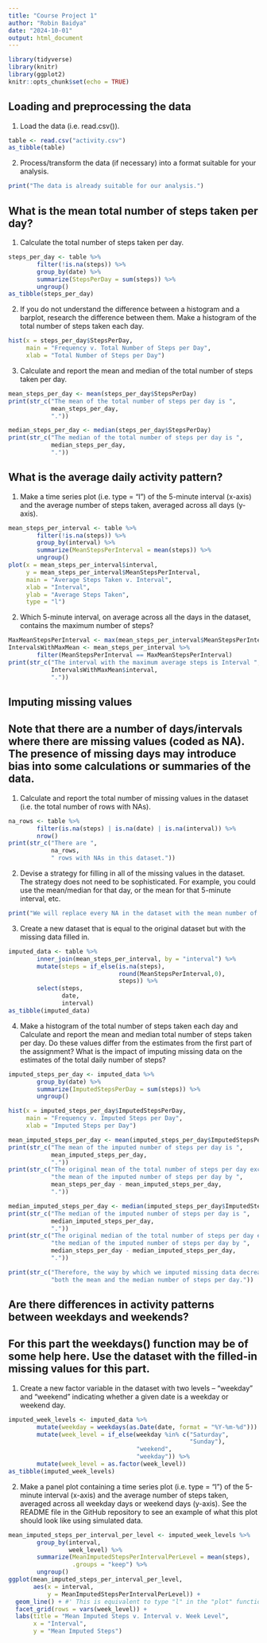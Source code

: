 ```yaml
---
title: "Course Project 1"
author: "Robin Baidya"
date: "2024-10-01"
output: html_document
---
```


```r
library(tidyverse)
library(knitr)
library(ggplot2)
knitr::opts_chunk$set(echo = TRUE)
```

## Loading and preprocessing the data

1. Load the data (i.e. read.csv()).

```r
table <- read.csv("activity.csv")
as_tibble(table)
```

2. Process/transform the data (if necessary) into a format suitable for your analysis.

```r
print("The data is already suitable for our analysis.")
```

## What is the mean total number of steps taken per day?

1. Calculate the total number of steps taken per day.

```r
steps_per_day <- table %>%
        filter(!is.na(steps)) %>%
        group_by(date) %>%
        summarize(StepsPerDay = sum(steps)) %>%
        ungroup()
as_tibble(steps_per_day)
```

2. If you do not understand the difference between a histogram and a barplot, research the difference between them. Make a histogram of the total number of steps taken each day.

```r
hist(x = steps_per_day$StepsPerDay,
     main = "Frequency v. Total Number of Steps per Day",
     xlab = "Total Number of Steps per Day")
```

3. Calculate and report the mean and median of the total number of steps taken per day.

```r
mean_steps_per_day <- mean(steps_per_day$StepsPerDay)
print(str_c("The mean of the total number of steps per day is ",
            mean_steps_per_day,
            "."))

median_steps_per_day <- median(steps_per_day$StepsPerDay)
print(str_c("The median of the total number of steps per day is ",
            median_steps_per_day,
            "."))
```

## What is the average daily activity pattern?

1. Make a time series plot (i.e. type = "l") of the 5-minute interval (x-axis) and the average number of steps taken, averaged across all days (y-axis).

```r
mean_steps_per_interval <- table %>%
        filter(!is.na(steps)) %>%
        group_by(interval) %>%
        summarize(MeanStepsPerInterval = mean(steps)) %>%
        ungroup()
plot(x = mean_steps_per_interval$interval,
     y = mean_steps_per_interval$MeanStepsPerInterval,
     main = "Average Steps Taken v. Interval",
     xlab = "Interval",
     ylab = "Average Steps Taken",
     type = "l")
```

2. Which 5-minute interval, on average across all the days in the dataset, contains the maximum number of steps?

```r
MaxMeanStepsPerInterval <- max(mean_steps_per_interval$MeanStepsPerInterval)
IntervalsWithMaxMean <- mean_steps_per_interval %>%
        filter(MeanStepsPerInterval == MaxMeanStepsPerInterval)
print(str_c("The interval with the maximum average steps is Interval ",
            IntervalsWithMaxMean$interval, 
            "."))
```

## Imputing missing values

## Note that there are a number of days/intervals where there are missing values (coded as NA). The presence of missing days may introduce bias into some calculations or summaries of the data.

1. Calculate and report the total number of missing values in the dataset (i.e. the total number of rows with NAs).

```r
na_rows <- table %>%
        filter(is.na(steps) | is.na(date) | is.na(interval)) %>%
        nrow()
print(str_c("There are ",
            na_rows,
            " rows with NAs in this dataset."))
```

2. Devise a strategy for filling in all of the missing values in the dataset. The strategy does not need to be sophisticated. For example, you could use the mean/median for that day, or the mean for that 5-minute interval, etc.

```r
print("We will replace every NA in the dataset with the mean number of steps for the interval listed in that row rounded to the nearest integer.")
```

3. Create a new dataset that is equal to the original dataset but with the missing data filled in.

```r
imputed_data <- table %>%
        inner_join(mean_steps_per_interval, by = "interval") %>%
        mutate(steps = if_else(is.na(steps),
                               round(MeanStepsPerInterval,0),
                               steps)) %>%
        select(steps,
               date,
               interval)
as_tibble(imputed_data)
```

4. Make a histogram of the total number of steps taken each day and Calculate and report the mean and median total number of steps taken per day.  Do these values differ from the estimates from the first part of the assignment?  What is the impact of imputing missing data on the estimates of the total daily number of steps?

```r
imputed_steps_per_day <- imputed_data %>%
        group_by(date) %>%
        summarize(ImputedStepsPerDay = sum(steps)) %>%
        ungroup()

hist(x = imputed_steps_per_day$ImputedStepsPerDay,
     main = "Frequency v. Imputed Steps per Day",
     xlab = "Imputed Steps per Day")

mean_imputed_steps_per_day <- mean(imputed_steps_per_day$ImputedStepsPerDay)
print(str_c("The mean of the imputed number of steps per day is ",
            mean_imputed_steps_per_day,
            "."))
print(str_c("The original mean of the total number of steps per day exceeds ",
            "the mean of the imputed number of steps per day by ",
            mean_steps_per_day - mean_imputed_steps_per_day,
            "."))

median_imputed_steps_per_day <- median(imputed_steps_per_day$ImputedStepsPerDay)
print(str_c("The median of the imputed number of steps per day is ",
            median_imputed_steps_per_day,
            "."))
print(str_c("The original median of the total number of steps per day exceeds ",
            "the median of the imputed number of steps per day by ",
            median_steps_per_day - median_imputed_steps_per_day,
            "."))

print(str_c("Therefore, the way by which we imputed missing data decreased ",
            "both the mean and the median number of steps per day."))
```

## Are there differences in activity patterns between weekdays and weekends?

## For this part the weekdays() function may be of some help here. Use the dataset with the filled-in missing values for this part.

1. Create a new factor variable in the dataset with two levels – “weekday” and “weekend” indicating whether a given date is a weekday or weekend day.

```r
imputed_week_levels <- imputed_data %>%
        mutate(weekday = weekdays(as.Date(date, format = "%Y-%m-%d"))) %>%
        mutate(week_level = if_else(weekday %in% c("Saturday",
                                                   "Sunday"),
                                    "weekend",
                                    "weekday")) %>%
        mutate(week_level = as.factor(week_level))
as_tibble(imputed_week_levels)
```

2. Make a panel plot containing a time series plot (i.e. type = "l") of the 5-minute interval (x-axis) and the average number of steps taken, averaged across all weekday days or weekend days (y-axis). See the README file in the GitHub repository to see an example of what this plot should look like using simulated data.

```r
mean_imputed_steps_per_interval_per_level <- imputed_week_levels %>%
        group_by(interval,
                 week_level) %>%
        summarize(MeanImputedStepsPerIntervalPerLevel = mean(steps),
                  .groups = "keep") %>%
        ungroup()
ggplot(mean_imputed_steps_per_interval_per_level,
       aes(x = interval, 
           y = MeanImputedStepsPerIntervalPerLevel)) +
  geom_line() + #' This is equivalent to type "l" in the "plot" function.
  facet_grid(rows = vars(week_level)) +
  labs(title = "Mean Imputed Steps v. Interval v. Week Level",
       x = "Interval",
       y = "Mean Imputed Steps")
```
